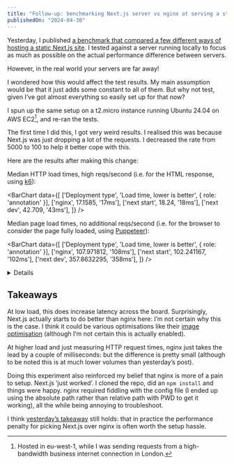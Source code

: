 ```yaml
---
title: "Follow-up: benchmarking Next.js server vs nginx at serving a static site, now on AWS"
publishedOn: "2024-04-30"
---
```



Yesterday, I published [a benchmark that compared a few different ways of hosting a static Next.js site](https://adamjones.me/blog/benchmark-next-vs-nginx/). I tested against a server running locally to focus as much as possible on the actual performance difference between servers.

However, in the real world your servers are far away!

I wondered how this would affect the test results. My main assumption would be that it just adds some constant to all of them. But why not test, given I’ve got almost everything so easily set up for that now?

I spun up the same setup on a t2.micro instance running Ubuntu 24.04 on AWS EC2[^1], and re-ran the tests.

The first time I did this, I got very weird results. I realised this was because Next.js was just dropping a lot of the requests. I decreased the rate from 5000 to 100 to help it better cope with this.

Here are the results after making this change:

Median HTTP load times, high reqs/second (i.e. for the HTML response, using [k6](https://grafana.com/docs/k6/latest/get-started/running-k6/)):

<BarChart data={[
  ['Deployment type', 'Load time, lower is better', { role: 'annotation' }],
  ['nginx', 17.1585, '17ms'],
  ['next start', 18.24, '18ms'],
  ['next dev', 42.709, '43ms'],
]} />

Median page load times, no additional reqs/second (i.e. for the browser to consider the page fully loaded, using [Puppeteer](https://pptr.dev/)):

<BarChart data={[
  ['Deployment type', 'Load time, lower is better', { role: 'annotation' }],
  ['nginx', 107.971812, '108ms'],
  ['next start', 102.241167, '102ms'],
  ['next dev', 357.8632295, '358ms'],
]} />

<Details title="Full results">

<div className="overflow-x-auto">
|                     | nginx       | next&nbsp;start | next&nbsp;dev |
|---------------------|-------------|-----------------|---------------|
| load_passes         |         500 |             500 |           500 |
| load_avg            | 126.0101826 |      106.574511 |   388.8905562 |
| load_med            |  107.971812 |      102.241167 |   357.8632295 |
| load_p90            | 212.3881503 |     116.0010872 |   488.5655202 |
| load_p95            | 227.4584729 |     127.3348625 |   556.4741458 |
| req_passes          |        5903 |            5701 |          5669 |
| req_duration_avg    | 17.39156033 |     19.06719033 |   293.9646488 |
| req_duration_median |     17.1585 |           18.24 |        42.709 |
| req_duration_p90    |      19.011 |         21.5532 |      1169.528 |
| req_duration_p95    |     20.4552 |        27.50975 |     1392.9619 |
</div>

[Benchmark source code](https://github.com/domdomegg/benchmark-next-vs-nginx).

</Details>

## Takeaways

At low load, this does increase latency across the board. Surprisingly, Next.js actually starts to do better than nginx here: I’m not certain why this is the case. I think it could be various optimisations like their [image optimisation](https://nextjs.org/docs/pages/building-your-application/optimizing/images) (although I’m not certain this is actually enabled).

At higher load and just measuring HTTP request times, nginx just takes the lead by a couple of milliseconds: but the difference is pretty small (although to be noted this is at much lower volumes than yesterday’s post).

Doing this experiment also reinforced my belief that nginx is more of a pain to setup. Next.js ‘just worked’. I cloned the repo, did an `npm install` and things were happy. nginx required fiddling with the config file (I ended up using the absolute path rather than relative path with PWD to get it working), all the while being annoying to troubleshoot.

I think [yesterday’s takeaway](https://adamjones.me/blog/benchmark-next-vs-nginx/#takeaways) still holds: that in practice the performance penalty for picking Next.js over nginx is often worth the setup hassle.

[^1]: Hosted in eu-west-1, while I was sending requests from a high-bandwidth business internet connection in London.
